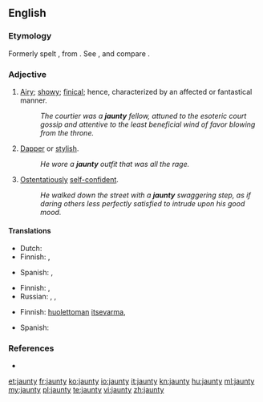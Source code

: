 ==English==

===Etymology===
Formerly spelt {{term|janty}}, from {{etyl|fr}} {{term|gentil}}. See {{term|gentle}}, and compare {{term|genty}}.

===Adjective===
{{en-adj|jaunti|er}}

# [[airy|Airy]]; [[showy]]; [[finical]]; hence, characterized by an affected or fantastical manner.
#: ''The courtier was a '''jaunty''' fellow, attuned to the esoteric court gossip and attentive to the least beneficial wind of favor blowing from the throne.''
# [[dapper|Dapper]] or [[stylish]].
#: ''He wore a '''jaunty''' outfit that was all the rage.''
# [[ostentatious|Ostentatiously]] [[self-confident]].
#: ''He walked down the street with a '''jaunty''' swaggering step, as if daring others less perfectly satisfied to intrude upon his good mood.''

====Translations====
{{trans-top|airy, showy, or affected}}
* Dutch: {{t+|nl|luchtig}}
* Finnish: {{t-|fi|leuhka}}, {{t-|fi|kopea}}
{{trans-mid}}
* Spanish: {{t+|es|alegre}}, {{t-|es|animado}}
{{trans-bottom}}

{{trans-top|dapper or stylish}}
* Finnish: {{t-|fi|tyylikäs}}, {{t-|fi|leuhka}}
* Russian: {{t|ru|изысканный|m|tr=izýskannyj|sc=Cyrl}}, {{t|ru|стильный|m|tr=stílʼnyj|sc=Cyrl}}, {{t|ru|изящный|m|tr=izjáščnyj|sc=Cyrl}}
{{trans-mid}}
{{trans-bottom}}

{{trans-top|ostentatiously self-confident}}
* Finnish: [[huoleton|huolettoman]] [[itsevarma]], {{t-|fi|leuhka}}
{{trans-mid}}
* Spanish: {{t-|es|desenvuelto}}
{{trans-bottom}}

===References===
* {{projectlink|1911|Jaunting-Car}}

[[et:jaunty]]
[[fr:jaunty]]
[[ko:jaunty]]
[[io:jaunty]]
[[it:jaunty]]
[[kn:jaunty]]
[[hu:jaunty]]
[[ml:jaunty]]
[[my:jaunty]]
[[pl:jaunty]]
[[te:jaunty]]
[[vi:jaunty]]
[[zh:jaunty]]